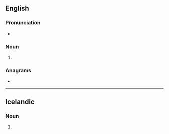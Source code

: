 ==English==

===Pronunciation===
* {{rhymes|eɪz|lang=en}}

===Noun===
{{head|en|noun plural form}}

# {{plural of|grey|lang=en}}

===Anagrams===
* {{l|en|gyres}}

----

==Icelandic==

===Noun===
{{is-noun form}} {{g|n}}

# {{is-inflection of|grey|indef|gen|s}}